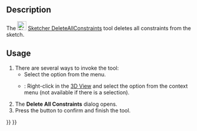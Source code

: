 <languages/>

{{Docnav
|[[Sketcher_DeleteAllGeometry|Delete All Geometry]]
|[[Sketcher_BSplineConvertToNURBS|Geometry to B-Spline]]
|[[Sketcher_Workbench|Sketcher]]
|IconL=Sketcher_DeleteAllGeometry.svg
|IconR=Sketcher_BSplineConvertToNURBS.svg
|IconC=Workbench_Sketcher.svg
}}

{{GuiCommand
|Name=Sketcher DeleteAllConstraints
|MenuLocation=Sketch → Sketcher Tools → Delete All Constraints
|Workbenches=[[Sketcher_Workbench|Sketcher]]
|Version=0.18
|SeeAlso=[[Sketcher_DeleteAllGeometry|Sketcher DeleteAllGeometry]]
}}

==Description==

The [[Image:Sketcher_DeleteAllConstraints.svg|24px]] [[Sketcher_DeleteAllConstraints|Sketcher DeleteAllConstraints]] tool deletes all constraints from the sketch.

==Usage==

# There are several ways to invoke the tool:
#* Select the {{MenuCommand|Sketch → Sketcher Tools → [[Image:Sketcher_DeleteAllConstraints.svg|16px]] Delete All Constraints}} option from the menu.
#* {{Version|1.0}}: Right-click in the [[3D_View|3D View]] and select the {{MenuCommand|[[Image:Sketcher_DeleteAllConstraints.svg|16px]] Delete All Constraints}} option from the context menu (not available if there is a selection).
# The '''Delete All Constraints''' dialog opens.
# Press the {{Button|Yes}} button to confirm and finish the tool.


{{Docnav
|[[Sketcher_DeleteAllGeometry|Delete All Geometry]]
|[[Sketcher_BSplineConvertToNURBS|Geometry to B-Spline]]
|[[Sketcher_Workbench|Sketcher]]
|IconL=Sketcher_DeleteAllGeometry.svg
|IconR=Sketcher_BSplineConvertToNURBS.svg
|IconC=Workbench_Sketcher.svg
}}

{{Sketcher_Tools_navi{{#translation:}}}}
{{Userdocnavi{{#translation:}}}}